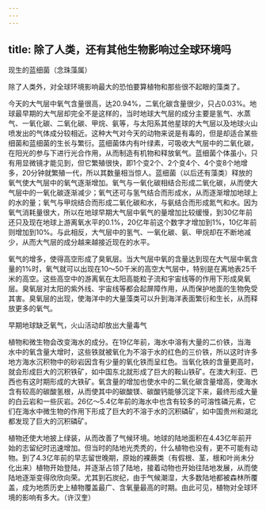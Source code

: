 ```yaml
---
---
---
```

title: 除了人类，还有其他生物影响过全球环境吗
---




现生的蓝细菌（念珠藻属）



除了人类外，对全球环境影响最大的恐怕要算植物和那些很不起眼的藻类了。

今天的大气层中氧气含量很高，达20.94%，二氧化碳含量很少，只占0.03%。地球最早期的大气层却完全不是这样的，当时地球大气层的成分主要是氢气、水蒸气、一氧化碳、二氧化碳、甲烷、氨等，与太阳系其他星球的大气层以及地球火山喷发出的气体成分较相近。这种大气对今天的动物来说是有毒的，但是却适合某些细菌和蓝细菌的生长与繁衍。蓝细菌体内有叶绿素，可吸收大气层中的二氧化碳，在阳光的参与下进行光合作用，从而制造有机物和释放氧气。蓝细菌个体虽小，只有用显微镜才能见到，但它繁殖很快，即1个变2个、2个变4个、4个变8个地增多，20分钟就繁殖一代，所以其数量相当惊人。蓝细菌（以后还有藻类）释放的氧气使大气层中的氧气逐渐增加。氧气与一氧化碳相结合形成二氧化碳，从而使大气层中的一氧化碳逐渐减少；氧气还可与氢气结合而形成水，从而逐渐增加地球上的水的量；氧气与甲烷结合而形成二氧化碳和水，与氨结合而形成氮气和水。因为氧气消耗量很大，所以在地球早期大气层中氧气的量增加比较缓慢，到30亿年前还只及现在地球上游离氧水平的0.1%，20亿年前这个数字才增加到1%，10亿年前则增加到10%。与此相反，大气层中的氢气、一氧化碳、氨、甲烷却在不断地减少，从而大气层的成分越来越接近现在的水平。

氧气的增多，使得高空形成了臭氧层。当大气层中氧的含量达到现在大气层中氧含量的1%时，氧气就可以出现在10～50千米的高空大气层中，特别是在离地表25千米的高空。这些高空中的游离氧在太阳高能粒子流和宇宙线等的作用下形成臭氧层。臭氧层对太阳的紫外线、宇宙线等都会起屏障作用，从而保护地面的生物免受其害。臭氧层的出现，使海洋中的大量藻类可以升到海洋表面繁衍和生长，从而释放更多的氧气。

早期地球缺乏氧气，火山活动却放出大量毒气



植物和微生物会改变海水的成分。在19亿年前，海水中溶有大量的二价铁，当海水中的氧含量大增时，这些铁就被氧化为不溶于水的红色的三价铁，所以这时许多地方海水沉积物中的砂岩因含有少量的氧化铁而呈红色。当氧化铁的含量更高时，就会形成巨大的沉积铁矿，如中国东北就形成了巨大的鞍山铁矿。在澳大利亚、巴西也有这时期形成的大铁矿。氧含量的增加也使水中的二氧化碳含量增高，使海水含有较高的碳酸氢根，从而使其中的碳酸镁、碳酸钙能够沉淀下来，最终形成大量的白云岩和一些灰岩。26亿～5.4亿年前的海水中也含有较多的可溶性磷元素，它们在海水中微生物的作用下形成了巨大的不溶于水的沉积磷矿，如中国贵州和湖北都发现了巨大的沉积磷矿。

植物还使大地披上绿装，从而改善了气候环境。地球的陆地面积在4.43亿年前开始的志留纪时迅速增加。但当时的陆地光秃秃的，什么植物也没有，更不可能有动物。到了4.3亿年前的早志留世晚期，原始的裸蕨类（有假根、茎，根和叶尚未分化出来）植物开始登陆，并逐渐占领了陆地，接着动物也开始往陆地发展，从而使陆地逐渐变得欣欣向荣。尤其到石炭纪，由于气候潮湿，大多数陆地都被森林所覆盖，成为地质历史上植物覆盖最广、含氧量最高的时期。由此可见，植物对全球环境的影响有多大。（许汉奎）